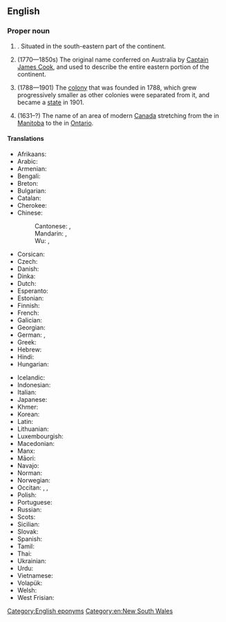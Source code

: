 ==English==
{{wikipedia}}

===Proper noun===
{{en-proper noun|head=[[new|New]] [[South Wales]]}}

# {{place|en|One of the six <<states>> of <<c/Australia>>|capital=Sydney}}. Situated in the south-eastern part of the continent.
# {{lb|en|historical}} (1770—1850s) The original name conferred on Australia by [[w:Captain James Cook|Captain James Cook]], and used to describe the entire eastern portion of the continent.
# {{lb|en|historical}} (1788—1901) The [[colony]] that was founded in 1788, which grew progressively smaller as other colonies were separated from it, and became a [[state]] in 1901.
# {{lb|en|historical}} (1631–?) The name of an area of modern [[Canada]] stretching from the {{w|Nelson River}} in [[Manitoba]] to the {{w|James Bay}} in [[Ontario]].

====Translations====
{{trans-top|state of Australia}}
* Afrikaans: {{t|af|Nieu-Suid-Wallis}}
* Arabic: {{t|ar|نْيُو سَاوْث وِيلْز|m|tr=nyū sawṯ weylz}}
* Armenian: {{t|hy|Նոր Հարավային Ուելս}}
* Bengali: {{t|bn|ন​য়া দক্ষিণ ওয়েলস|tr=nô​ẏa dôkkhin ẇelś}}
* Breton: {{t|br|Sukembre-Nevez}}
* Bulgarian: {{t|bg|Нов Ю́жен Уе́лс|m}}
* Catalan: {{t|ca|Nova Gal·les del Sud}}
* Cherokee: {{t|chr|ᎠᏤ ᏧᎦᎾᏮ Ꮹ⁠Ꮄ⁠Ꮝ}}
* Chinese:
*: Cantonese: {{t|yue|新南威爾士}}, {{t|yue|新南威尔士|tr=san1 naam4 wai1 ji5 si6}}
*: Mandarin: {{t+|cmn|新南威爾士}}, {{t+|cmn|新南威尔士|tr=Xīn-Nán-Wēi'ěrshì}}
*: Wu: {{t|wuu|新南威爾士}}, {{t|wuu|新南威尔士|tr=xin1+noe3+ue er zr1}}
* Corsican: {{t|co|Novu Galles di u Sudu|m}}
* Czech: {{t|cs|Nový Jižní Wales|m}}
* Danish: {{t|da|New South Wales}}
* Dinka: {{t-needed|din}}
* Dutch: {{t+|nl|Nieuw-Zuid-Wales|n}}
* Esperanto: {{t|eo|Novsudkimrio}}
* Estonian: {{t|et|Uus-Lõuna-Wales}}
* Finnish: {{t|fi|Uusi-Etelä-Wales}}
* French: {{t|fr|Nouvelle-Galles du Sud|f}}
* Galician: {{t|gl|Nova Gales do Sur}}
* Georgian: {{t|ka|ახალი სამხრეთ უელსი}}
* German: {{t|de|New South Wales|n}}, {{q|dated}} {{t+|de|Neusüdwales|n}}
* Greek: {{t|el|Νέα Νότια Ουαλία|f}}
* Hebrew: {{t|he|ניו סאות׳ ויילס}}
* Hindi: {{t|hi|न्यू साउथ वेल्स}}
* Hungarian: {{t+|hu|Új-Dél-Wales}}
{{trans-mid}}
* Icelandic: {{t|is|Nýja Suður Wales}}
* Indonesian: {{t|id|New South Wales}}
* Italian: {{t|it|Nuovo Galles del Sud|m}}
* Japanese: {{t|ja|ニューサウスウェールズ|tr=Nyū-Sausu-Wēruzu}}
* Khmer: {{t|km|ញូវសោធវែល}}
* Korean: {{t|ko|^뉴사우스웨일스}}
* Latin: {{t|la|Nova Cambria Australis|f}}
* Lithuanian: {{t|lt|Naujasis Pietų Velsas}}
* Luxembourgish: {{t|lb|New South Wales}}
* Macedonian: {{t|mk|Нов Јужен Велс|m}}
* Manx: {{t|gv|Bretyn Yiass Noa}}
* Māori: {{t|mi|Niu Haute Wēra}}
* Navajo: {{t|nv|Níísááh Waalees}}
* Norman: {{t|nrf|Nouvelle Galles du Sud|f}}
* Norwegian: {{t+|no|New South Wales}}
* Occitan: {{t|oc|Nava Galas deu Sud|f}}, {{t|oc|Nòva Galas del Sud|f}}, {{t|oc|Novèla Galas del Sud|f}}
* Polish: {{t+|pl|Nowa Południowa Walia|f}}
* Portuguese: {{t|pt|Nova Gales do Sul|f}}
* Russian: {{t+|ru|Но́вый Ю́жный Уэ́льс|m}}
* Scots: {{t|sco|New Sooth Wales}}
* Sicilian: {{t|scn|Novu Galles dû Sud|m}}
* Slovak: {{t|sk|Nový Južný Wales|m}}
* Spanish: {{t|es|Nueva Gales del Sur|f}}
* Tamil: {{t|ta|நியூ சவுத் வேல்ஸ்}}
* Thai: {{t-needed|th}}
* Ukrainian: {{t|uk|Нови́й Півде́нний Ве́льс|m}}
* Urdu: {{t|ur|نیا جنوبی ویلز|tr=nayā janūbī velz}}
* Vietnamese: {{t|vi|New South Wales}}
* Volapük: {{t+|vo|Nula-Sulüda-Velsän}}
* Welsh: {{t|cy|De Cymru Newydd}}
* West Frisian: {{t|fy|Nij-Súd-Wales|n}}
{{trans-bottom}}

[[Category:English eponyms]]
[[Category:en:New South Wales]]